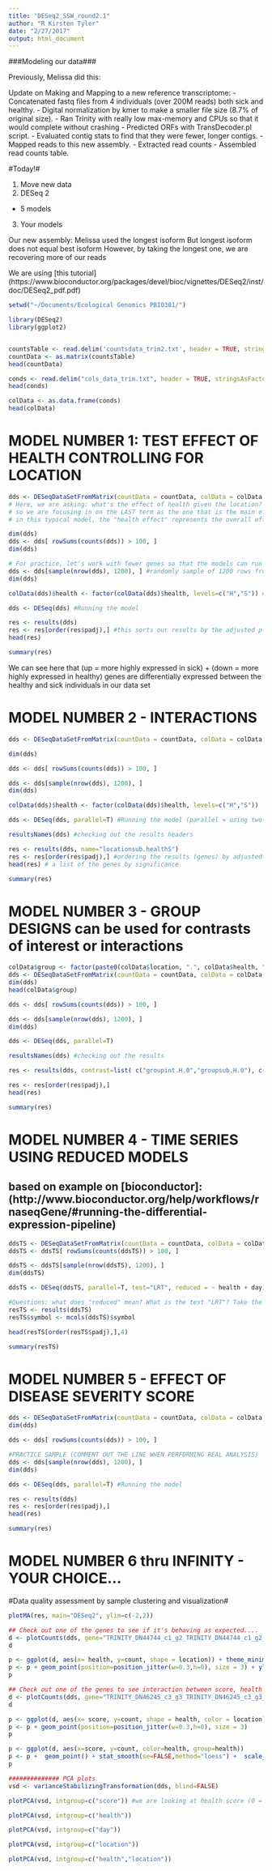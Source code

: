 ```yaml
---
title: "DESeq2_SSW_round2.1"
author: "R Kirsten Tyler"
date: "2/27/2017"
output: html_document
---
```


###Modeling our data###

Previously, Melissa did this: 

Update on Making and Mapping to a new reference transcriptome:
 - Concatenated fastq files from 4 individuals (over 200M reads) both sick and healthy.
 - Digital normalization by kmer to make a smaller file size (8.7% of original size).
 - Ran Trinity with really low max-memory and CPUs so that it would complete without crashing
 - Predicted ORFs with TransDecoder.pl script.
 - Evaluated contig stats to find that they were fewer, longer contigs.
 - Mapped reads to this new assembly.
 - Extracted read counts
 - Assembled read counts table.
 
#Today!#

1. Move new data
2. DESeq 2
  - 5 models
3. Your models

Our new assembly:
Melissa used the longest isoform
But longest isoform does not equal best isoform
However, by taking the longest one, we are recovering more of our reads

We are using [this tutorial] (https://www.bioconductor.org/packages/devel/bioc/vignettes/DESeq2/inst/doc/DESeq2_pdf.pdf)

```r
setwd("~/Documents/Ecological Genomics PBIO381/")

library(DESeq2)
library(ggplot2)


countsTable <- read.delim('countsdata_trim2.txt', header = TRUE, stringsAsFactors = TRUE, row.names = 1)
countData <- as.matrix(countsTable)
head(countData)
```


```r
conds <- read.delim("cols_data_trim.txt", header = TRUE, stringsAsFactors = TRUE, row.names = 1)
head(conds)
```


```r
colData <- as.data.frame(conds)
head(colData)
```

# MODEL NUMBER 1: TEST EFFECT OF HEALTH CONTROLLING FOR LOCATION #
```r
dds <- DESeqDataSetFromMatrix(countData = countData, colData = colData, design = ~ location + health) 
# Here, we are asking: what's the effect of health given the location?
# so we are focusing in on the LAST term as the one that is the main effect
# in this typical model, the "health effect" represents the overall effect of health status, controlling for differences due to location

dim(dds)
dds <- dds[ rowSums(counts(dds)) > 100, ]
dim(dds)

```



```r

# For practice, let's work with fewer genes so that the models can run faster...
dds <- dds[sample(nrow(dds), 1200), ] #randomly sample of 1200 rows from our 12000 row data matrix. when we do our real analyses, we won't want to sample - we'll want to use the entire data matrix
dim(dds)
```


```r

colData(dds)$health <- factor(colData(dds)$health, levels=c("H","S")) #sets that "healthy" is the reference

dds <- DESeq(dds) #Running the model
```

```r
res <- results(dds)
res <- res[order(res$padj),] #this sorts our results by the adjusted p-value. Nice!
head(res)
```

```r
summary(res)
```

We can see here that (up = more highly expressed in sick) + (down = more highly expressed in healthy) genes are differentially expressed between the healthy and sick individuals in our data set



# MODEL NUMBER 2 - INTERACTIONS #

```r
dds <- DESeqDataSetFromMatrix(countData = countData, colData = colData, design = ~ location + health + location:health) #now we are adding "interaction of location and health"

dim(dds)
```


```r
dds <- dds[ rowSums(counts(dds)) > 100, ]

dds <- dds[sample(nrow(dds), 1200), ]
dim(dds)

colData(dds)$health <- factor(colData(dds)$health, levels=c("H","S"))  #sets that "healthy is the reference

dds <- DESeq(dds, parallel=T) #Running the model (parallel = using two cores on my computer = wicked fast!!)
```


```r
resultsNames(dds) #checking out the results headers
```


```r
res <- results(dds, name="locationsub.healthS")
res <- res[order(res$padj),] #ordering the results (genes) by adjusted p-value (most significant will be at the top of the results matrix)
head(res) # a list of the genes by significance

```



```r
summary(res)
```

# MODEL NUMBER 3 - GROUP DESIGNS can be used for contrasts of interest or interactions #
```r
colData$group <- factor(paste0(colData$location, ".", colData$health, ".", colData$score)) #here we are pasting together different variables in which we are interested into a group. This helps us focus on subsets of data. We can focus on specific parts of data: a specific day, for example.
dds <- DESeqDataSetFromMatrix(countData = countData, colData = colData, design = ~ group) 
dim(dds)
head(colData$group)
```


```r
dds <- dds[ rowSums(counts(dds)) > 100, ]

dds <- dds[sample(nrow(dds), 1200), ]
dim(dds)

dds <- DESeq(dds, parallel=T)
```


```r
resultsNames(dds) #checking out the results 

```


```r
res <- results(dds, contrast=list( c("groupint.H.0","groupsub.H.0"), c("groupint.S.1","groupsub.S.1")), listValues=c(1/2, -1/2)) #means have to equal to zero. We are balancing the results

res <- res[order(res$padj),]
head(res)
```

```r
summary(res)
```


# MODEL NUMBER 4 - TIME SERIES USING REDUCED MODELS #
## based on example on [bioconductor]: (http://www.bioconductor.org/help/workflows/rnaseqGene/#running-the-differential-expression-pipeline)

```r
ddsTS <- DESeqDataSetFromMatrix(countData = countData, colData = colData, ~ health + day + health:day)
ddsTS <- ddsTS[ rowSums(counts(ddsTS)) > 100, ]

ddsTS <- ddsTS[sample(nrow(ddsTS), 1200), ]
dim(ddsTS) 
```


```r
ddsTS <- DESeq(ddsTS, parallel=T, test="LRT", reduced = ~ health + day) #log likelihood ratio test = look at distributions to see if there are differences. Does this model significantly show the variance in the data? Which model does it better?

#Questions: what does "reduced" mean? What is the test "LRT"? Take the interaction out and test the likelihood of that model again
resTS <- results(ddsTS)
resTS$symbol <- mcols(ddsTS)$symbol

head(resTS[order(resTS$padj),],4)
```


```r
summary(resTS)
```

# MODEL NUMBER 5 - EFFECT OF DISEASE SEVERITY SCORE #

```r
dds <- DESeqDataSetFromMatrix(countData = countData, colData = colData, design = ~ score) 
dim(dds)

dds <- dds[ rowSums(counts(dds)) > 100, ]

#PRACTICE SAMPLE (COMMENT OUT THE LINE WHEN PERFORMING REAL ANALYSIS)
dds <- dds[sample(nrow(dds), 1200), ]
dim(dds)
```


```r
dds <- DESeq(dds, parallel=T) #Running the model

res <- results(dds)
res <- res[order(res$padj),]
head(res)
```


```r
summary(res)
```


# MODEL NUMBER 6 thru INFINITY - YOUR CHOICE...#

#Data quality assessment by sample clustering and visualization#
```r
plotMA(res, main="DESeq2", ylim=c(-2,2))
```


```r
## Check out one of the genes to see if it's behaving as expected....
d <- plotCounts(dds, gene="TRINITY_DN44744_c1_g2_TRINITY_DN44744_c1_g2_i2_g.17686_m.17686", intgroup=(c("health","day","location")), returnData=TRUE) #plotCounts is pulling out the gene of interest and looking at different factors of it
d
```

```r
p <- ggplot(d, aes(x= health, y=count, shape = location)) + theme_minimal() + theme(text = element_text(size=20), panel.grid.major = element_line(colour = "grey"))
p <- p + geom_point(position=position_jitter(w=0.3,h=0), size = 3) + ylim(0,500)
p
```

```r
## Check out one of the genes to see interaction between score, health and expression....
d <- plotCounts(dds, gene="TRINITY_DN46245_c3_g3_TRINITY_DN46245_c3_g3_i2_g.21719_m.21719", intgroup=(c("health","score","location")), returnData=TRUE)
d
```


```r
p <- ggplot(d, aes(x= score, y=count, shape = health, color = location)) + theme_minimal() + theme(text = element_text(size=20), panel.grid.major = element_line(colour = "grey"))
p <- p + geom_point(position=position_jitter(w=0.3,h=0), size = 3) 
p
```

```r
p <- ggplot(d, aes(x=score, y=count, color=health, group=health)) 
p <- p +  geom_point() + stat_smooth(se=FALSE,method="loess") +  scale_y_log10()
p
```
```r
############## PCA plots
vsd <- varianceStabilizingTransformation(dds, blind=FALSE)

plotPCA(vsd, intgroup=c("score")) #we are looking at health score (0 = healthy; 5 = dead; 1,2,3,4 = sick to different extents)
```


```r
plotPCA(vsd, intgroup=c("health"))
```


```r
plotPCA(vsd, intgroup=c("day"))
```


```r
plotPCA(vsd, intgroup=c("location"))
```


```r
plotPCA(vsd, intgroup=c("health","location"))
```




